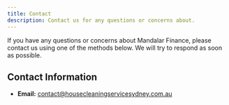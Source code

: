 ```yaml
---
title: Contact
description: Contact us for any questions or concerns about.
---
```


If you have any questions or concerns about Mandalar Finance, please contact us using one of the methods below. We will try to respond as soon as possible.

## Contact Information

-   **Email:** [contact@housecleaningservicesydney.com.au](mailto:contact@housecleaningservicesydney.com.au)
